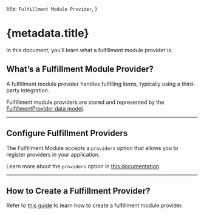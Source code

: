   title: `Fulfillment Module Provider`,
}

# {metadata.title}

In this document, you’ll learn what a fulfillment module provider is.

## What’s a Fulfillment Module Provider?

A fulfillment module provider handles fulfilling items, typically using a third-party integration.

Fulfillment module providers are stored and represented by the [FulfillmentProvider data model](/references/fulfillment/models/FulfillmentProvider).

---

## Configure Fulfillment Providers

The Fulfillment Module accepts a `providers` option that allows you to register providers in your application.

Learn more about the `providers` option in [this documentation](../module-options/page.mdx).

---

## How to Create a Fulfillment Provider?

Refer to [this guide](/references/fulfillment/provider) to learn how to create a fulfillment module provider.
